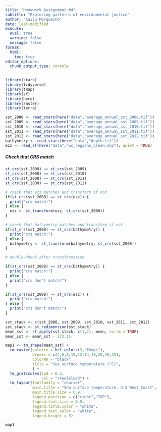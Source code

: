 ```yaml
---
title: "Homework Assignment #4"
subtitle: "Exploring patterns of environmental justice"
author: "Kaiju Morquecho"
date: last-modified
execute: 
  eval: true
  warning: false
  message: false
format:
  html:
    toc: true
editor_options: 
  chunk_output_type: console
---
```


```r
library(stars)
library(tidyverse)
library(tmap)
library(sf)
library(here)
library(raster)
library(terra)
```

```r
sst_2008 <- read_stars(here("data","average_annual_sst_2008.tif"))
sst_2009 <- read_stars(here("data","average_annual_sst_2009.tif"))
sst_2010 <- read_stars(here("data","average_annual_sst_2010.tif"))
sst_2011 <- read_stars(here("data","average_annual_sst_2011.tif"))
sst_2012 <- read_stars(here("data","average_annual_sst_2012.tif"))
bathymetry <- read_stars(here("data","depth.tif"))
ezz <- read_sf(here("data","wc_regions_clean.shp"), quiet = TRUE)

```

##### Check that CRS match

```r
st_crs(sst_2008) == st_crs(sst_2009)
st_crs(sst_2008) == st_crs(sst_2010)
st_crs(sst_2008) == st_crs(sst_2011)
st_crs(sst_2008) == st_crs(sst_2012)
```

```r
# check that ezz matches and transform if not
if(st_crs(sst_2008) == st_crs(ezz)) {
  print("crs match!")
} else { 
  ezz <- st_transform(ezz, st_crs(sst_2008))
}

# check that bathymetry matches and transform if not
if(st_crs(sst_2008) == st_crs(bathymetry)) {
  print("crs match!")
} else { 
  bathymetry <- st_transform(bathymetry, st_crs(sst_2008))
}
```

```r
# double-check after transformation 

if(st_crs(sst_2008) == st_crs(bathymetry)) {
  print("crs match!")
} else { 
  print("crs don't match!")
}

if(st_crs(sst_2008) == st_crs(ezz)) {
  print("crs match!")
} else { 
  print("crs don't match!")
}
```

```r
sst_stack <- c(sst_2008, sst_2009, sst_2010, sst_2011, sst_2012)
sst_stack <- st_redimension(sst_stack)
mean_sst <- st_apply(sst_stack, c(1,2), mean, na.rm = TRUE)
mean_sst <- mean_sst - 273.15
```

```r
map1 <- tm_shape(mean_sst) +
  tm_raster(palette = hcl.colors(3,"Temps"),
            breaks = c(4,6,8,10,12,14,16,20,30,35),
            colorNA = "black",
            title = "Sea surface temperature (°C)",
            ) +
  tm_graticules(lwd = 0.3, 
                col = "steelblue3") +
  tm_layout(fontfamily = "courier",
            main.title = "Sea surface temperature, U.S West Coast",
            main.title.size = 0.9,
            legend.position = c("right","TOP"),
            legend.text.size = 0.5,
            legend.title.color = "white",
            legend.text.color = "white",
            legend.height = 5)

map1
```

